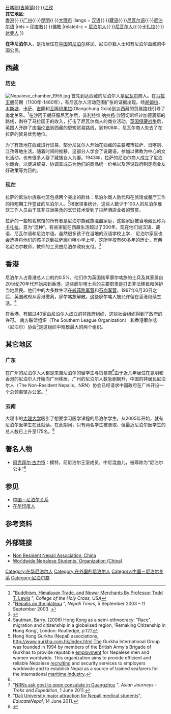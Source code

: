 {{Infobox ethnic group
|group   = 在华尼泊尔人
|image = [[File:Statue_of_Araniko_in_Miaoying_Temple.jpg|100px]]
|caption  =[[阿尼哥|阿尼哥]]
|poptime = 3,500 （大陆）<ref>"[http://www.thehimalayantimes.com/fullTodays.php?headline=Start+Kathmandu-Guangzhou+flight%3A+NRNs+&NewsID=289839 Start Kathmandu-Guangzhou flight: NRNs] {{Wayback|url=http://www.thehimalayantimes.com/fullTodays.php?headline=Start+Kathmandu-Guangzhou+flight%3A+NRNs+&NewsID=289839 |date=20130120190317 }}", ''The Himalayan Times'', 30 May 2011.</ref>  15,950 (香港)<ref name="2006Census">{{cite journal|title=Thematic Report: Ethnic Minorities|url=http://www.bycensus2006.gov.hk/FileManager/EN/Content_962/06bc_em.pdf|date=2007-12-28|accessdate=2008-01-23|issue=xvi|journal=Publications and Products of the 2006 Population By-census|publisher=Census and Statistics Department, Hong Kong|format=PDF|archive-date=2011-07-21|archive-url=https://web.archive.org/web/20110721092021/http://www.bycensus2006.gov.hk/FileManager/EN/Content_962/06bc_em.pdf|dead-url=yes}}</ref>

|popplace = '''[[西藏自治区|西藏]]''':<br>[[拉萨|拉萨]]{{·}}[[日喀则|日喀则]]([[吉隆镇_(日喀则市)|吉隆镇]]){{·}}[[江孜|江孜]] <br>'''其它地区''':<br>[[香港|香港]]{{·}}[[广州|广州]]{{·}}[[昆明|昆明]]{{·}}[[大理市|大理市]]
|langs    = [[汉语|汉语]]{{·}}[[藏语|藏语]]{{·}}[[尼瓦尔语|尼瓦尔语]]{{·}}[[尼泊尔语|尼泊尔语]]
|rels     = [[印度教|印度教]]{{·}}[[佛教|佛教]]
|related-c  = [[尼泊尔人|尼泊尔人]]{{·}}[[尼瓦尔人|尼瓦尔人]]{{·}}[[卡扎拉|卡扎拉]]{{·}}[[达曼人|达曼人]]
}} 

'''在华尼泊尔人'''，是指居住在[[中国|中国]]的[[尼泊尔|尼泊尔]]移民、尼泊尔籍人士和有尼泊尔血统的中国公民。

==西藏==
===历史===
[[File:Nepalese_chamber_1955.jpg|thumb]]
首先到达西藏的尼泊尔人是[[尼瓦尔人|尼瓦尔]]商人。在[[马拉王朝|马拉王朝]]前期（1100年-1480年），有尼瓦尔人活动范围扩张的证据出现。经[[胡姆拉|胡姆拉]]、[[木斯塘|木斯塘]]、[[樟木镇_(聂拉木县)|卡萨]]、[[吉隆县|吉隆]]和[[瓦隆琼果拉|瓦隆琼果拉]](Olangchung Gola)到达西藏的贸易路线引导了南北关系。<ref>"[http://buddhim.20m.com/8-4.htm/ Buddhism, Himalayan Trade, and Newar Merchants By Professor Todd T. Lewis] {{Wayback|url=http://buddhim.20m.com/8-4.htm/ |date=20110707061349 }}", ''College of the Holy Cross, USA''</ref>在[[沙阿王朝|沙阿王朝]]征服尼瓦尔后，[[普利特维·纳拉扬·沙阿|普利特维·纳拉扬·沙阿]]切断经过加德满都的路线，剥夺了马拉国王的收入，打击了尼瓦尔商人的商业活动。[[英国侵藏战争|英国侵藏战争]]后，英国人开辟了由[[噶伦堡|噶伦堡]]到西藏的更短贸易路线，到1908年，尼瓦尔商人失去了在拉萨的贸易优势地位。

为了有效地在西藏进行贸易，部分尼瓦尔人开始在西藏的主要城市拉萨、日喀则、江孜等地生活。随着时间的推移，这部分人学会了说藏语，参加以佛教为中心的文化活动，也有很多人娶了藏族女人为妻。1943年，拉萨的尼泊尔商人成立了尼泊尔商会，以促进贸易、协调其成员为他们的商品统一价格以及游说政府制定商业友好政策等为目的。

===现在===

拉萨的尼泊尔族裔社区包括两个突出的群体：尼泊尔商人后代和在旅馆或餐厅工作的持短期工作签证的尼泊尔人。<ref name="#1">"[http://www.nepalitimes.com/issue/161/Travel/4062 Nepalis on the plateau ] {{Wayback|url=http://www.nepalitimes.com/issue/161/Travel/4062 |date=20120313125229 }}", ''Nepali Times'', 5 September 2003 – 11 September 2003 .</ref>根据领事统计，这些人数少于100人的尼泊尔餐饮工作人员由于其非亚洲美食的烹饪技术受到了拉萨酒店业者的赞赏。

拉萨的一些知名旅馆的所有者是尼泊尔族藏族混血家庭，这些家庭被当地藏民称为[[卡扎拉|卡扎拉]]，意为“混种”。有些家庭在西藏生活超过了300年，现在他们说汉语、藏语、尼瓦尔语和尼泊尔语。虽然很多孩子在当地的汉语学校上学， 尼泊尔家庭也会选择将他们的孩子送到拉萨廓尔喀小学上学，这所学校有60多年的历史，有两名尼泊尔教师，教师的工资由尼泊尔政府支付。<ref>{{cite web |url=http://www.nepalitimes.com/issue/161/Travel/4062 |title=Nepalis on the plateau |publisher=nepalitimes.com |date= |accessdate=2012-07-10 |archive-date=2012-03-13 |archive-url=https://web.archive.org/web/20120313125229/http://www.nepalitimes.com/issue/161/Travel/4062 |dead-url=no }}</ref>

==香港==
{{main|在港尼泊尔人}}
尼泊尔人占香港总人口的约0.5%。他们作为英国陆军廓尔喀旅的士兵及其家属自20世纪70年代开始来到香港，这些廓尔喀士兵的主要职责是打击非法移民和保护当地居民。他们中的大多数生活在[[威菲路军营|威菲路军营]]和[[石岗军营|石岗军营]]。1997年6月30日之后，英国政府从香港撤离，廓尔喀旅解散。这些廓尔喀人被允许留在香港继续生活。<ref>Sautman, Barry. (2006) Hong Kong as a semi-ethnocracy: "Race", migration and citizenship in a globalised region, ‘Remaking Citizenship in Hong Kong’, London: Routledge, p.122</ref>

在香港，有超过40家由尼泊尔人成立的非政府组织，这些社会组织得到了政府的许可。 南方联盟组织（The Southern League Organization） 和香港廓尔喀（尼泊尔）协会<ref>Hong Kong Gurkha (Nepal) associations, http://www.gurkha.com.hk/index.html;The {{Wayback|url=http://www.gurkha.com.hk/index.html;The |date=20110921110611 }} Gurkha International Group was founded in 1994 by members of the British Army's Brigade of Gurkhas to provide reputable [[employment|employment]] for Nepalese men and women worldwide. This organization aims to provide efficient and reliable Nepalese [[Recruitment|recruiting]] and security services to employers worldwide and to establish Nepal as a source of trained seafarers for the international [[maritime_industry|maritime industry]].</ref>是这组织中规模最大的两个组织。

==其它地区==

===广东===
在广州的尼泊尔人大都是来自尼泊尔的留学生与贸易商<ref name="#1"/>由于近几年居住在昆明和香港的尼泊尔人开始向广州移居，广州的尼泊尔人数急剧飙升，中国的非居民尼泊尔人（The Non-Resident Nepalis，NRN）协会已经请求中国政府在广州开设一个总领事馆办公室。<ref>"[http://www.nepalmountaintrek.com/news/component/content/article/1-news/15-nrns-ask-govt-to-open-consulate-in-guangzhou-.html NRNs ask govt to open consulate in Guangzhou] {{Wayback|url=http://www.nepalmountaintrek.com/news/component/content/article/1-news/15-nrns-ask-govt-to-open-consulate-in-guangzhou-.html |date=20111015124938 }}", ''Asian Journeys - Treks and Expedition'', 1 June 2011.</ref>

===云南===
大理市的[[大理大学|大理大学]]吸引了想要学习医学课程的尼泊尔学生。从2005年开始，就有尼泊尔医学生在此就读。在此期间，只有两名学生被录取，但最近尼泊尔医学生的总人数已上升至175名。<ref>"[http://www.educatenepal.com/abroad_study_guide/display/chinas-dali-university-major-attraction-for-nepali-medical-studentsChina's Dali University major attraction for Nepali medical students]{{dead link|date=2017年12月 |bot=InternetArchiveBot |fix-attempted=yes }}", ''EducateNepal'', 14 June 2011.</ref>

==著名人物==

* [[阿克拜尔·古力特|阿克拜尔·古力特]]：模特，前尼泊尔王室成员，中尼混血儿，被尊称为“尼泊尔公主”<ref>{{cite web |url=http://www.hunantv.com/c/20140328/1028545550.html |title=《千万别错过》尼泊尔公主征驸马 遭公然求赞助 |publisher=金鹰网 |date= |accessdate=2015-09-03 |archive-date=2015-04-29 |archive-url=https://web.archive.org/web/20150429184700/http://www.hunantv.com/c/20140328/1028545550.html |dead-url=no }}</ref>

==参见==
* [[中国－尼泊尔关系|中国－尼泊尔关系]]
* [[在华印度人|在华印度人]]

==参考资料==
{{Reflist|2}}

==外部链接==
* [http://www.nrnchina.com/ Non Resident Nepali Association, China]{{Wayback|url=http://www.nrnchina.com/ |date=20150801223224 }}
* [http://china.wnso.org/ Worldwide Nepalese Students' Organization (China)]{{Wayback|url=http://china.wnso.org/ |date=20120125031805 }}
{{中华民族}}
{{DEFAULTSORT:Nepalis in China}}
[[Category:在华尼泊尔人|Category:在华尼泊尔人]]
[[Category:在外国的尼泊尔人|Category:在外国的尼泊尔人]]
[[Category:中国－尼泊尔关系|Category:中国－尼泊尔关系]]
[[Category:尼泊尔裔|Category:尼泊尔裔]]